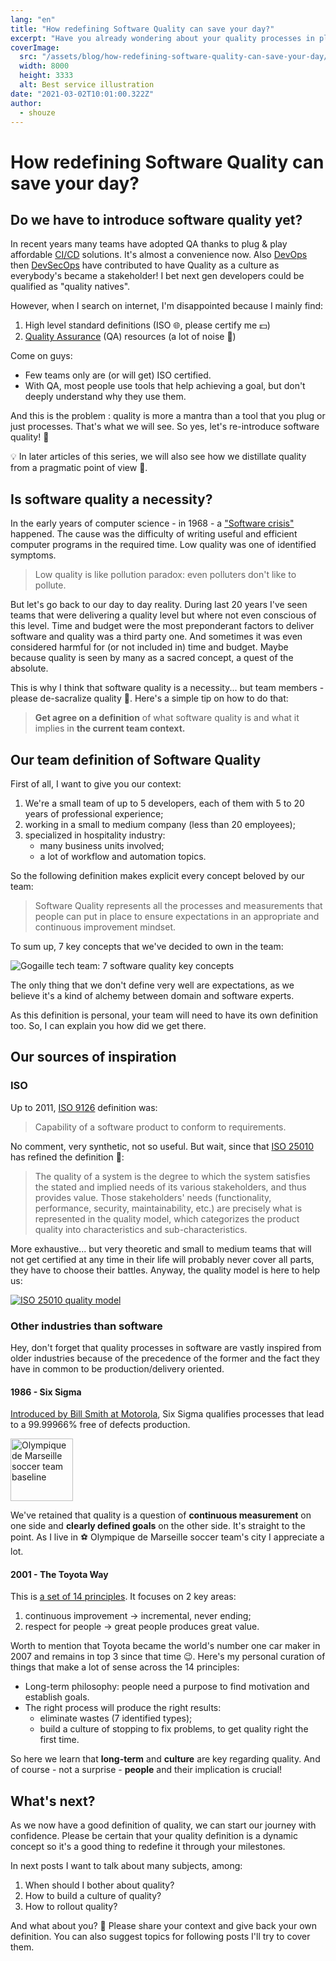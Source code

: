 ```yaml
---
lang: "en"
title: "How redefining Software Quality can save your day?"
excerpt: "Have you already wondering about your quality processes in place and their origins? 🤔 If not, it's time to ask yourself about why 😉. Maybe you also want to start (over) software quality in your organization. This article is also for you."
coverImage:
  src: "/assets/blog/how-redefining-software-quality-can-save-your-day/cover.jpg"
  width: 8000
  height: 3333
  alt: Best service illustration
date: "2021-03-02T10:01:00.322Z"
author:
  - shouze
---
```


# How redefining Software Quality can save your day?


## Do we have to introduce software quality yet?

In recent years many teams have adopted QA thanks to plug & play affordable [CI/CD](https://en.wikipedia.org/wiki/CI/CD) solutions. It's almost a convenience now. Also [DevOps](https://en.wikipedia.org/wiki/DevOps) then [DevSecOps](https://en.wikipedia.org/wiki/DevOps#DevSecOps,_Shifting_Security_Left) have contributed to have Quality as a culture as everybody's became a stakeholder! I bet next gen developers could be qualified as "quality natives".

However, when I search on internet, I'm disappointed because I mainly find:

  1. High level standard definitions (ISO 🌐, please certify me 💵)
  2. [Quality Assurance](https://en.wikipedia.org/wiki/Quality_assurance) (QA) resources (a lot of noise 🤯)

Come on guys:
- Few teams only are (or will get) ISO certified.
- With QA, most people use tools that help achieving a goal, but don't deeply understand why they use them.

And this is the problem : quality is more a mantra than a tool that you plug or just processes. That's what we will see. So yes, let's re-introduce software quality!  🎉

💡 In later articles of this series, we will also see how we distillate quality from a pragmatic point of view 💯.

## Is software quality a necessity?

In the early years of computer science - in 1968 - a ["Software crisis"](https://en.wikipedia.org/wiki/Software_crisis) happened. The cause was the difficulty of writing useful and efficient computer programs in the required time. Low quality was one of identified symptoms.

> Low quality is like pollution paradox: even polluters don't like to pollute.

But let's go back to our day to day reality. During last 20 years I've seen teams that were delivering a quality level but where not even conscious of this level. Time and budget were the most preponderant factors to deliver software and quality was a third party one. And sometimes it was even considered harmful for (or not included in) time and budget. Maybe because quality is seen by many as a sacred concept, a quest of the absolute.


This is why I think that software quality is a necessity... but team members - please de-sacralize quality 🙏. Here's a simple tip on how to do that:

> **Get agree on a definition** of what software quality is and what it implies in **the current team context.**


## Our team definition of Software Quality

First of all, I want to give you our context:

1. We're a small team of up to 5 developers, each of them with 5 to 20 years of professional experience;
2. working in a small to medium company (less than 20 employees);
3. specialized in hospitality industry:
   - many business units involved;
   - a lot of workflow and automation topics.

So the following definition makes explicit every concept beloved by our team:

> Software Quality represents all the processes and measurements that people can put in place to ensure expectations in an appropriate and continuous improvement mindset.

To sum up, 7 key concepts that we've decided to own in the team:

![Gogaille tech team: 7 software quality key concepts](/assets/blog/how-redefining-software-quality-can-save-your-day/gogaille-software-quality-key-concepts.png)


The only thing that we don't define very well are expectations, as we believe it's a kind of alchemy between domain and software experts.

As this definition is personal, your team will need to have its own definition too. So, I can explain you how did we get there.


## Our sources of inspiration

### ISO

Up to 2011, [ISO 9126](https://en.wikipedia.org/wiki/ISO/IEC_9126) definition was:
> Capability of a software product to conform to requirements.

No comment, very synthetic, not so useful. But wait, since that [ISO 25010](https://iso25000.com/index.php/en/iso-25000-standards/iso-25010) has refined the definition 🎉:

> The quality of a system is the degree to which the system satisfies the stated and implied needs of its various stakeholders, and thus provides value. Those stakeholders' needs (functionality, performance, security, maintainability, etc.) are precisely what is represented in the quality model, which categorizes the product quality into characteristics and sub-characteristics.

More exhaustive... but very theoretic and small to medium teams that will not get certified at any time in their life will probably never cover all parts, they have to choose their battles. Anyway, the quality model is here to help us:

[![ISO 25010 quality model](/assets/blog/how-redefining-software-quality-can-save-your-day/iso25010-quality-model.png)](/assets/blog/how-redefining-software-quality-can-save-your-day/iso25010-quality-model.png)

### Other industries than software

Hey, don't forget that quality processes in software are vastly inspired from older industries because of the precedence of the former and the fact they have in common to be production/delivery oriented.

#### 1986 - Six Sigma

[Introduced by Bill Smith at Motorola](https://en.wikipedia.org/wiki/Six_Sigma), Six Sigma qualifies processes that lead to a 99.99966% free of defects production.

<img className="floating-right" src="/assets/blog/how-redefining-software-quality-can-save-your-day/om_droit_au_but.png" alt="Olympique de Marseille soccer team baseline" width="100"/>

We've retained that quality is a question of **continuous measurement** on one side and **clearly defined goals** on the other side. It's straight to the point. As I live in ⚽ Olympique de Marseille soccer team's city I appreciate a lot.

#### 2001 - The Toyota Way

This is [a set of 14 principles](https://en.wikipedia.org/wiki/The_Toyota_Way). It focuses on 2 key areas:

1. continuous improvement → incremental, never ending;
2. respect for people → great people produces great value.

Worth to mention that Toyota became the world's number one car maker in 2007 and remains in top 3 since that time 😉. Here's my personal curation of things that make a lot of sense across the 14 principles:
- Long-term philosophy: people need a purpose to find motivation and establish goals.
- The right process will produce the right results:
  - eliminate wastes (7 identified types);
  - build a culture of stopping to fix problems, to get quality right the first time.

So here we learn that **long-term** and **culture** are key regarding quality. And of course - not a surprise - **people** and their implication is crucial!


## What's next?

As we now have a good definition of quality, we can start our journey with confidence. Please be certain that your quality definition is a dynamic concept so it's a good thing to redefine it through your milestones.

In next posts I want to talk about many subjects, among:

1. When should I bother about quality?
2. How to build a culture of quality?
2. How to rollout quality?

And what about you? 🤔 Please share your context and give back your own definition. You can also suggest topics for following posts I'll try to cover them.
